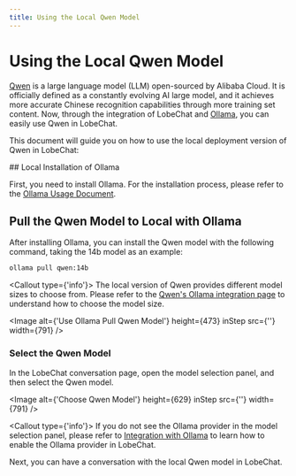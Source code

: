 ```yaml
---
title: Using the Local Qwen Model
---
```


# Using the Local Qwen Model

[Qwen](https://github.com/QwenLM/Qwen1.5) is a large language model (LLM) open-sourced by Alibaba Cloud. It is officially defined as a constantly evolving AI large model, and it achieves more accurate Chinese recognition capabilities through more training set content. Now, through the integration of LobeChat and [Ollama](https://ollama.com/), you can easily use Qwen in LobeChat.

This document will guide you on how to use the local deployment version of Qwen in LobeChat:

<Steps>
  ## Local Installation of Ollama

  First, you need to install Ollama. For the installation process, please refer to the [Ollama Usage Document](/en/usage/providers/ollama).

  ## Pull the Qwen Model to Local with Ollama

  After installing Ollama, you can install the Qwen model with the following command, taking the 14b model as an example:

  ```bash
  ollama pull qwen:14b
  ```
  <Callout type={'info'}>
    The local version of Qwen provides different model sizes to choose from. Please refer to the [Qwen's Ollama integration page](https://ollama.com/library/qwen) to understand how to choose the model size.
  </Callout>

  <Image alt={'Use Ollama Pull Qwen Model'} height={473} inStep src={''} width={791} />

  ### Select the Qwen Model

  In the LobeChat conversation page, open the model selection panel, and then select the Qwen model.

  <Image alt={'Choose Qwen Model'} height={629} inStep src={''} width={791} />

  <Callout type={'info'}>
    If you do not see the Ollama provider in the model selection panel, please refer to [Integration with Ollama](/en/self-hosting/examples/ollama) to learn how to enable the Ollama provider in LobeChat.
  </Callout>
</Steps>

Next, you can have a conversation with the local Qwen model in LobeChat.
